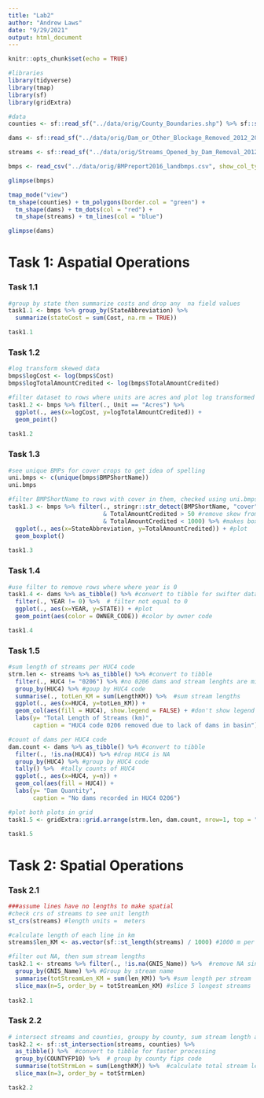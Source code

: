 ```yaml
---
title: "Lab2"
author: "Andrew Laws"
date: "9/29/2021"
output: html_document
---
```


```r
knitr::opts_chunk$set(echo = TRUE)

#libraries
library(tidyverse)
library(tmap)
library(sf)
library(gridExtra)

#data
counties <- sf::read_sf("../data/orig/County_Boundaries.shp") %>% sf::st_make_valid()

dams <- sf::read_sf("../data/orig/Dam_or_Other_Blockage_Removed_2012_2017.shp") %>% sf::st_make_valid()

streams <- sf::read_sf("../data/orig/Streams_Opened_by_Dam_Removal_2012_2017.shp") %>% sf::st_make_valid()

bmps <- read_csv("../data/orig/BMPreport2016_landbmps.csv", show_col_types = FALSE)
```

```r
glimpse(bmps)

tmap_mode("view")
tm_shape(counties) + tm_polygons(border.col = "green") +
  tm_shape(dams) + tm_dots(col = "red") +
  tm_shape(streams) + tm_lines(col = "blue")

glimpse(dams)
```


# Task 1: Aspatial Operations

### Task 1.1
```r
#group by state then summarize costs and drop any  na field values
task1.1 <- bmps %>% group_by(StateAbbreviation) %>% 
  summarize(stateCost = sum(Cost, na.rm = TRUE))

task1.1
```

### Task 1.2
```r
#log transform skewed data
bmps$logCost <- log(bmps$Cost)
bmps$logTotalAmountCredited <- log(bmps$TotalAmountCredited)

#filter dataset to rows where units are acres and plot log transformed data
task1.2 <- bmps %>% filter(., Unit == "Acres") %>% 
  ggplot(., aes(x=logCost, y=logTotalAmountCredited)) +
  geom_point()
  
task1.2
```

### Task 1.3
```r
#see unique BMPs for cover crops to get idea of spelling
uni.bmps <- c(unique(bmps$BMPShortName))
uni.bmps

#filter BMPShortName to rows with cover in them, checked using uni.bmps
task1.3 <- bmps %>% filter(., stringr::str_detect(BMPShortName, "cover")
                           & TotalAmountCredited > 50 #remove skew from all 0's
                           & TotalAmountCredited < 1000) %>% #makes boxplot more readable
  ggplot(., aes(x=StateAbbreviation, y=TotalAmountCredited)) + #plot
  geom_boxplot()
  
task1.3
```

### Task 1.4

```r
#use filter to remove rows where where year is 0
task1.4 <- dams %>% as_tibble() %>% #convert to tibble for swifter data handling
  filter(., YEAR != 0) %>%  # filter not equal to 0
  ggplot(., aes(x=YEAR, y=STATE)) + #plot
  geom_point(aes(color = OWNER_CODE)) #color by owner code

task1.4
```

### Task 1.5
```r
#sum length of streams per HUC4 code
strm.len <- streams %>% as_tibble() %>% #convert to tibble
  filter(., HUC4 != "0206") %>% #no 0206 dams and stream lenghts are minimal
  group_by(HUC4) %>% #goup by HUC4 code
  summarise(., totLen_KM = sum(LengthKM)) %>%  #sum stream lengths
  ggplot(., aes(x=HUC4, y=totLen_KM)) +
  geom_col(aes(fill = HUC4), show.legend = FALSE) + #don't show legend as legend from dam plot will suffice
  labs(y= "Total Length of Streams (km)",
       caption = "HUC4 code 0206 removed due to lack of dams in basin")

#count of dams per HUC4 code
dam.count <- dams %>% as_tibble() %>% #convert to tibble
  filter(., !is.na(HUC4)) %>% #drop HUC4 is NA
  group_by(HUC4) %>% #group by HUC4 code
  tally() %>%  #tally counts of HUC4
  ggplot(., aes(x=HUC4, y=n)) +
  geom_col(aes(fill = HUC4)) +
  labs(y= "Dam Quantity",
       caption = "No dams recorded in HUC4 0206")

#plot both plots in grid
task1.5 <- gridExtra::grid.arrange(strm.len, dam.count, nrow=1, top = "Correlation between stream length released and number of removed dams")

task1.5
```

# Task 2: Spatial Operations

### Task 2.1
```r
###assume lines have no lengths to make spatial
#check crs of streams to see unit length
st_crs(streams) #length units =  meters

#calculate length of each line in km
streams$len_KM <- as.vector(sf::st_length(streams) / 1000) #1000 m per km

#filter out NA, then sum stream lengths
task2.1 <- streams %>% filter(., !is.na(GNIS_Name)) %>%  #remove NA since we don't know what stream they are from
  group_by(GNIS_Name) %>% #Group by stream name
  summarise(totStreamLen_KM = sum(len_KM)) %>% #sum length per stream
  slice_max(n=5, order_by = totStreamLen_KM) #slice 5 longest streams
  
task2.1
```

### Task 2.2
```r
# intersect streams and counties, groupy by county, sum stream length and slice
task2.2 <- sf::st_intersection(streams, counties) %>% 
  as_tibble() %>%  #convert to tibble for faster processing
  group_by(COUNTYFP10) %>%  # group by county fips code
  summarise(totStrmLen = sum(LengthKM)) %>%  #calculate total stream length per county
  slice_max(n=3, order_by = totStrmLen) 

task2.2
```

